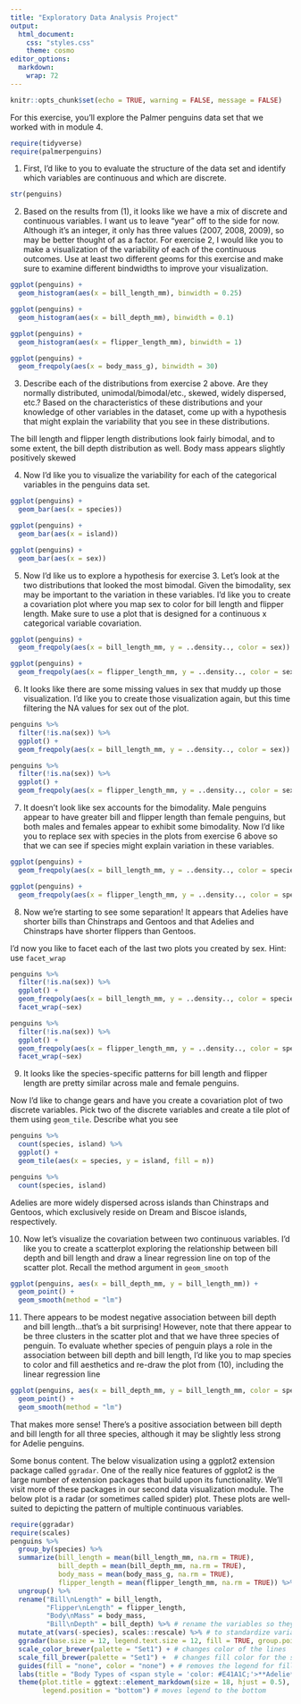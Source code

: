 ```yaml
---
title: "Exploratory Data Analysis Project"
output:
  html_document:
    css: "styles.css"
    theme: cosmo
editor_options: 
  markdown: 
    wrap: 72
---
```


```{=html}
<style>
.list-group-item.active, .list-group-item.active:focus, .list-group-item.active:hover {
    background-color: #a6873b;
    color: black;
    font-weight: bold;
}
</style>
```
```{=html}
<style>
  .nav-pills>li>a:hover, .nav-pills>li>a:focus, .nav-pills>li.active>a,     .nav-pills>li.active>a:hover, .nav-pills>li.active>a:focus{
     background-color: #a6873b;
     font-weight: bold;
          color: black;
     }
</style>
```
```{=html}
<style>
  .nav-pills>li>a {
     color: black;
     }
</style>
```
```{=html}
<style>
  a {
     color: #a6873b;
     text-decoration: none;
     }
</style>
```
```{=html}
<style>
  a:hover {
     color: #a6873b;
     font-weight: bold;
     }
</style>
```


```r
knitr::opts_chunk$set(echo = TRUE, warning = FALSE, message = FALSE)
```



For this exercise, you'll explore the Palmer penguins data set that we worked with in module 4.  

```r
require(tidyverse)
require(palmerpenguins)
```


1.  First, I'd like to you to evaluate the structure of the data set and identify which variables are continuous and which are discrete.

```r
str(penguins)
```

2.  Based on the results from (1), it looks like we have a mix of discrete and continuous variables.  I want us to leave "year" off to the side for now.  Although it's an integer, it only has three values (2007, 2008, 2009), so may be better thought of as a factor.  For exercise 2, I would like you to make a visualization of the variability of each of the continuous outcomes.  Use at least two different geoms for this exercise and make sure to examine different bindwidths to improve your visualization.

```r
ggplot(penguins) + 
  geom_histogram(aes(x = bill_length_mm), binwidth = 0.25)
```

```r
ggplot(penguins) + 
  geom_histogram(aes(x = bill_depth_mm), binwidth = 0.1)
```

```r
ggplot(penguins) + 
  geom_histogram(aes(x = flipper_length_mm), binwidth = 1)
```

```r
ggplot(penguins) + 
  geom_freqpoly(aes(x = body_mass_g), binwidth = 30)
```

3.  Describe each of the distributions from exercise 2 above.  Are they normally distributed, unimodal/bimodal/etc., skewed, widely dispersed, etc.?  Based on the characteristics of these distributions and your knowledge of other variables in the dataset, come up with a hypothesis that might explain the variability that you see in these distributions.

The bill length and flipper length distributions look fairly bimodal, and to some extent, the bill depth distribution as well.  Body mass appears slightly positively skewed

4.  Now I'd like you to visualize the variability for each of the categorical variables in the penguins data set.

```r
ggplot(penguins) + 
  geom_bar(aes(x = species))
```
```r
ggplot(penguins) + 
  geom_bar(aes(x = island))
```

```r
ggplot(penguins) + 
  geom_bar(aes(x = sex))
```


5.  Now I'd like us to explore a hypothesis for exercise 3.  Let's look at the two distributions that looked the most bimodal.  Given the bimodality, sex may be important to the variation in these variables.  I'd like you to create a covariation plot where you map sex to color for bill length and flipper length.  Make sure to use a plot that is designed for a continuous x categorical variable covariation.

```r
ggplot(penguins) + 
  geom_freqpoly(aes(x = bill_length_mm, y = ..density.., color = sex))
```

```r
ggplot(penguins) + 
  geom_freqpoly(aes(x = flipper_length_mm, y = ..density.., color = sex))
```


6.  It looks like there are some missing values in sex that muddy up those visualization.  I'd like you to create those visualization again, but this time filtering the NA values for sex out of the plot.

```r
penguins %>% 
  filter(!is.na(sex)) %>% 
  ggplot() + 
  geom_freqpoly(aes(x = bill_length_mm, y = ..density.., color = sex))
```

```r
penguins %>% 
  filter(!is.na(sex)) %>% 
  ggplot() + 
  geom_freqpoly(aes(x = flipper_length_mm, y = ..density.., color = sex))
```


7.  It doesn't look like sex accounts for the bimodality.  Male penguins appear to have greater bill and flipper length than female penguins, but both males and females appear to exhibit some bimodality.  Now I'd like you to replace sex with species in the plots from exercise 6 above so that we can see if species might explain variation in these variables.

```r
ggplot(penguins) + 
  geom_freqpoly(aes(x = bill_length_mm, y = ..density.., color = species))
```

```r
ggplot(penguins) + 
  geom_freqpoly(aes(x = flipper_length_mm, y = ..density.., color = species))
```

8.  Now we're starting to see some separation!  It appears that Adelies have shorter bills than Chinstraps and Gentoos and that Adelies and Chinstraps have shorter flippers than Gentoos.  

I'd now you like to facet each of the last two plots you created by sex.  Hint:  use `facet_wrap`

```r
penguins %>% 
  filter(!is.na(sex)) %>% 
  ggplot() + 
  geom_freqpoly(aes(x = bill_length_mm, y = ..density.., color = species)) + 
  facet_wrap(~sex)
```

```r
penguins %>% 
  filter(!is.na(sex)) %>% 
  ggplot() + 
  geom_freqpoly(aes(x = flipper_length_mm, y = ..density.., color = species)) + 
  facet_wrap(~sex)
```


9.  It looks like the species-specific patterns for bill length and flipper length are pretty similar across male and female penguins.  

Now I'd like to change gears and have you create a covariation plot of two discrete variables.  Pick two of the discrete variables and create a tile plot of them using `geom_tile`.  Describe what you see

```r
penguins %>% 
  count(species, island) %>% 
  ggplot() + 
  geom_tile(aes(x = species, y = island, fill = n))
```
```r
penguins %>% 
  count(species, island)
```

Adelies are more widely dispersed across islands than Chinstraps and Gentoos, which exclusively reside on Dream and Biscoe islands, respectively.

10. Now let's visualize the covariation between two continuous variables.  I'd like you to create a scatterplot exploring the relationship between bill depth and bill length and draw a linear regression line on top of the scatter plot.  Recall the method argument in `geom_smooth`

```r
ggplot(penguins, aes(x = bill_depth_mm, y = bill_length_mm)) + 
  geom_point() + 
  geom_smooth(method = "lm")
```

11.  There appears to be modest negative association between bill depth and bill length...that's a bit surprising!  However, note that there appear to be three clusters in the scatter plot and that we have three species of penguin.  To evaluate whether species of penguin plays a role in the association between bill depth and bill length, I'd like you to map species to color and fill aesthetics and re-draw the plot from (10), including the linear regression line

```r
ggplot(penguins, aes(x = bill_depth_mm, y = bill_length_mm, color = species, fill = species)) + 
  geom_point() + 
  geom_smooth(method = "lm")
```

That makes more sense!  There's a positive association between bill depth and bill length for all three species, although it may be slightly less strong for Adelie penguins.



Some bonus content.  The below visualization using a ggplot2 extension package called `ggradar`.  One of the really nice features of ggplot2 is the large number of extension packages that build upon its functionality.  We'll visit more of these packages in our second data visualization module.  The below plot is a radar (or sometimes called spider) plot.  These plots are well-suited to depicting the pattern of multiple continuous variables.
```r
require(ggradar)
require(scales)
penguins %>% 
  group_by(species) %>% 
  summarize(bill_length = mean(bill_length_mm, na.rm = TRUE),
            bill_depth = mean(bill_depth_mm, na.rm = TRUE),
            body_mass = mean(body_mass_g, na.rm = TRUE),
            flipper_length = mean(flipper_length_mm, na.rm = TRUE)) %>% # summarize each of the variables by species
  ungroup() %>% 
  rename("Bill\nLength" = bill_length,
         "Flipper\nLength" = flipper_length,
         "Body\nMass" = body_mass,
         "Bill\nDepth" = bill_depth) %>% # rename the variables so they look nicer in the plot
  mutate_at(vars(-species), scales::rescale) %>% # to standardize variable so they're all on the same scale
  ggradar(base.size = 12, legend.text.size = 12, fill = TRUE, group.point.size = 3, group.line.width = 1) + # ggradar function
  scale_color_brewer(palette = "Set1") + # changes color of the lines
  scale_fill_brewer(palette = "Set1") +  # changes fill color for the shaded areas
  guides(fill = "none", color = "none") + # removes the legend for fill
  labs(title = "Body Types of <span style = 'color: #E41A1C;'>**Adelie**</span>, <span style = 'color: #377EB8;'>**Chinstrap**</span>, and <span style = 'color: #4DAF4A;'>**Gentoo**</span> Penguins") + # creates a title for the plot
  theme(plot.title = ggtext::element_markdown(size = 18, hjust = 0.5), # changes size of title text and centers the title
        legend.position = "bottom") # moves legend to the bottom
```
 



